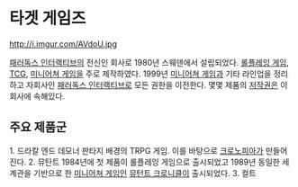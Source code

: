 = 타겟 게임즈 =
http://i.imgur.com/AVdoU.jpg

[[패러독스 인터랙티브]]의 전신인 회사로 1980년 스웨덴에서 설립되었다. [[롤플레잉 게임]], [[TCG]], [[미니어쳐 게임]]을 주로 제작하였다. 
1999년 [[미니어쳐 게임]]과 기타 라인업을 정리하고 자회사인 [[패러독스 인터랙티브]]로 모든 권한을 이전한다. 몇몇 제품의 [[저작권]]은 이 회사에 속해있다.

== 주요 제품군 ==
1. 드라칼 엔드 데모너
판타지 배경의 TRPG 게임. 이를 바탕으로 [[크로노피아]]가 만들어진다.
2. 뮤탄트
1984년에 첫 제품이 롤플레잉 게임으로 출시되었고 1989년 동일한 세계관을 기반으로 한 [[미니어쳐 게임]]인 [[뮤턴트 크로니클]]이 출시되었다.
3. 컬트

